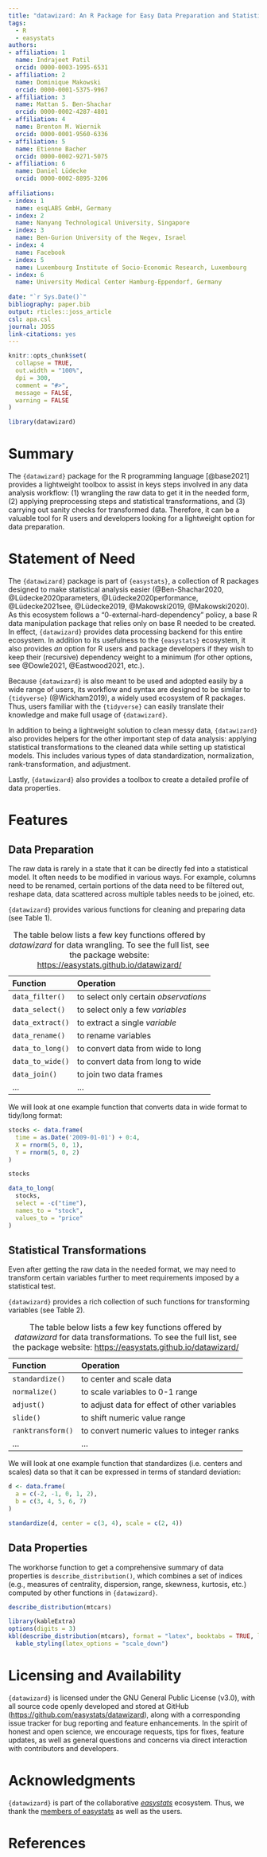 ```yaml
---
title: "datawizard: An R Package for Easy Data Preparation and Statistical Transformations"
tags:
  - R
  - easystats
authors:
- affiliation: 1
  name: Indrajeet Patil
  orcid: 0000-0003-1995-6531
- affiliation: 2
  name: Dominique Makowski
  orcid: 0000-0001-5375-9967
- affiliation: 3
  name: Mattan S. Ben-Shachar
  orcid: 0000-0002-4287-4801
- affiliation: 4
  name: Brenton M. Wiernik
  orcid: 0000-0001-9560-6336
- affiliation: 5
  name: Etienne Bacher
  orcid: 0000-0002-9271-5075 
- affiliation: 6
  name: Daniel Lüdecke
  orcid: 0000-0002-8895-3206
  
affiliations:
- index: 1
  name: esqLABS GmbH, Germany
- index: 2
  name: Nanyang Technological University, Singapore
- index: 3
  name: Ben-Gurion University of the Negev, Israel
- index: 4
  name: Facebook
- index: 5
  name: Luxembourg Institute of Socio-Economic Research, Luxembourg
- index: 6
  name: University Medical Center Hamburg-Eppendorf, Germany
    
date: "`r Sys.Date()`"
bibliography: paper.bib
output: rticles::joss_article
csl: apa.csl
journal: JOSS
link-citations: yes
---
```


```r
knitr::opts_chunk$set(
  collapse = TRUE,
  out.width = "100%",
  dpi = 300,
  comment = "#>",
  message = FALSE,
  warning = FALSE
)

library(datawizard)
```

# Summary

The `{datawizard}` package for the R programming language [@base2021] provides a lightweight toolbox to assist in keys steps involved in any data analysis workflow: (1) wrangling the raw data to get it in the needed form, (2) applying preprocessing steps and statistical transformations, and (3) carrying out sanity checks for transformed data. Therefore, it can be a valuable tool for R users and developers looking for a lightweight option for data preparation.

# Statement of Need

The `{datawizard}` package is part of `{easystats}`, a collection of R packages designed to make statistical analysis easier (@Ben-Shachar2020, @Lüdecke2020parameters, @Lüdecke2020performance, @Lüdecke2021see, @Lüdecke2019, @Makowski2019, @Makowski2020). As this ecosystem follows a "0-external-hard-dependency" policy, a base R data manipulation package that relies only on base R needed to be created. In effect, `{datawizard}` provides data processing backend for this entire ecosystem. 
In addition to its usefulness to the `{easystats}` ecosystem, it also provides *an* option for R users and package developers if they wish to keep their (recursive) dependency weight to a minimum (for other options, see @Dowle2021, @Eastwood2021, etc.).

Because `{datawizard}` is also meant to be used and adopted easily by a wide range of users, its workflow and syntax are designed to be similar to `{tidyverse}` (@Wickham2019), a widely used ecosystem of R packages. Thus, users familiar with the `{tidyverse}` can easily translate their knowledge and make full usage of `{datawizard}`.

In addition to being a lightweight solution to clean messy data, `{datawizard}` also provides helpers for the other important step of data analysis: applying statistical transformations to the cleaned data while setting up statistical models. This includes various types of data standardization, normalization, rank-transformation, and adjustment.

Lastly, `{datawizard}` also provides a toolbox to create a detailed profile of data properties.

# Features

## Data Preparation

The raw data is rarely in a state that it can be directly fed into a statistical model. It often needs to be modified in various ways. For example, columns need to be renamed, certain portions of the data need to be filtered out, reshape data, data scattered across multiple tables needs to be joined, etc. 

`{datawizard}` provides various functions for cleaning and preparing data (see Table 1).

| Function         | Operation                             |
| :--------------- | :------------------------------------ |
| `data_filter()`  | to select only certain *observations* |
| `data_select()`  | to select only a few *variables*      |
| `data_extract()` | to extract a single *variable*        |
| `data_rename()`  | to rename variables                   |
| `data_to_long()` | to convert data from wide to long     |
| `data_to_wide()` | to convert data from long to wide     |
| `data_join()`    | to join two data frames               |
| ...              | ...                                   |

Table: The table below lists a few key functions offered by *datawizard* for data wrangling. To see the full list, see the package website: <https://easystats.github.io/datawizard/>

We will look at one example function that converts data in wide format to tidy/long format:

```r
stocks <- data.frame(
  time = as.Date('2009-01-01') + 0:4,
  X = rnorm(5, 0, 1),
  Y = rnorm(5, 0, 2)
)

stocks

data_to_long(
  stocks,
  select = -c("time"),
  names_to = "stock",
  values_to = "price"
)
```

## Statistical Transformations

Even after getting the raw data in the needed format, we may need to transform certain variables further to meet requirements imposed by a statistical test.

`{datawizard}` provides a rich collection of such functions for transforming variables (see Table 2).

| Function          | Operation                                    |
| :---------------- | :------------------------------------------- |
| `standardize()`   | to center and scale data                     |
| `normalize()`     | to scale variables to 0-1 range              |
| `adjust()`        | to adjust data for effect of other variables |
| `slide()`         | to shift numeric value range                 |
| `ranktransform()` | to convert numeric values to integer ranks   |
| ...               | ...                                          |

Table: The table below lists a few key functions offered by *datawizard* for data transformations. To see the full list, see the package website: <https://easystats.github.io/datawizard/>

We will look at one example function that standardizes (i.e. centers and scales) data so that it can be expressed in terms of standard deviation:

```r
d <- data.frame(
  a = c(-2, -1, 0, 1, 2),
  b = c(3, 4, 5, 6, 7)
)

standardize(d, center = c(3, 4), scale = c(2, 4))
```

## Data Properties

The workhorse function to get a comprehensive summary of data properties is `describe_distribution()`, which combines a set of indices (e.g., measures of centrality, dispersion, range, skewness, kurtosis, etc.) computed by other functions in `{datawizard}`.

```r
describe_distribution(mtcars)
```

```r
library(kableExtra)
options(digits = 3)
kbl(describe_distribution(mtcars), format = "latex", booktabs = TRUE, linesep = "") |>
  kable_styling(latex_options = "scale_down")
```

# Licensing and Availability

`{datawizard}` is licensed under the GNU General Public License (v3.0), with all source code openly developed and stored at GitHub (<https://github.com/easystats/datawizard>), along with a corresponding issue tracker for bug reporting and feature enhancements. In the spirit of honest and open science, we encourage requests, tips for fixes, feature updates, as well as general questions and concerns via direct interaction with contributors and developers.

# Acknowledgments

`{datawizard}` is part of the collaborative [*easystats*](https://github.com/easystats/easystats) ecosystem. Thus, we thank the [members of easystats](https://github.com/orgs/easystats/people) as well as the users.

# References
